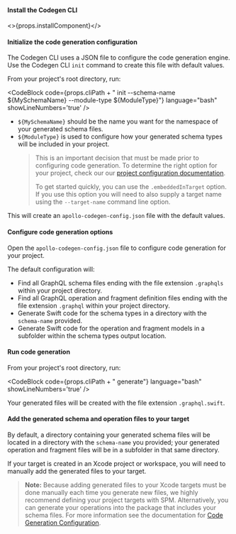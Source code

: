 
<ExpansionPanelList>

<ExpansionPanelListItem>

#### Install the Codegen CLI

<>{props.installComponent}</>

</ExpansionPanelListItem>

<ExpansionPanelListItem>

#### Initialize the code generation configuration

The Codegen CLI uses a JSON file to configure the code generation engine. Use the Codegen CLI `init` command to create this file with default values.

From your project's root directory, run:

<CodeBlock
  code={props.cliPath + " init --schema-name ${MySchemaName} --module-type ${ModuleType}"}
  language="bash"
  showLineNumbers='true'
/>

- `${MySchemaName}` should be the name you want for the namespace of your generated schema files.
- `${ModuleType}` is used to configure how your generated schema types will be included in your project.
  > This is an important decision that must be made prior to configuring code generation. To determine the right option for your project, check our our [project configuration documentation](/project-configuration).
  >
  > To get started quickly, you can use the `.embeddedInTarget` option.
  > If you use this option you will need to also supply a target name using the `--target-name` command line option.

This will create an `apollo-codegen-config.json` file with the default values.

</ExpansionPanelListItem>
<ExpansionPanelListItem>

#### Configure code generation options

Open the `apollo-codegen-config.json` file to configure code generation for your project.

The default configuration will:

- Find all GraphQL schema files ending with the file extension `.graphqls` within your project directory.
- Find all GraphQL operation and fragment definition files ending with the file extension `.graphql` within your project directory.
- Generate Swift code for the schema types in a directory with the `schema-name` provided.
- Generate Swift code for the operation and fragment models in a subfolder within the schema types output location.

</ExpansionPanelListItem>
<ExpansionPanelListItem>

#### Run code generation

From your project's root directory, run:

<CodeBlock
  code={props.cliPath + " generate"}
  language="bash"
  showLineNumbers='true'
/>

Your generated files will be created with the file extension `.graphql.swift`.

</ExpansionPanelListItem>
<ExpansionPanelListItem>

#### Add the generated schema and operation files to your target

By default, a directory containing your generated schema files will be located in a directory with the `schema-name` you provided; your generated operation and fragment files will be in a subfolder in that same directory.

If your target is created in an Xcode project or workspace, you will need to manually add the generated files to your target.

> **Note:** Because adding generated files to your Xcode targets must be done manually each time you generate new files, we highly recommend defining your project targets with SPM. Alternatively, you can generate your operations into the package that includes your schema files. For more information see the documentation for [Code Generation Configuration](./../../code-generation/codegen-configuration).

</ExpansionPanelListItem>
</ExpansionPanelList>
